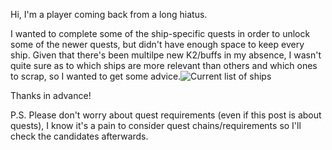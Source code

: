 Hi, I'm a player coming back from a long hiatus.

I wanted to complete some of the ship-specific quests in order to unlock some of the newer quests, but didn't have enough space to keep every ship. Given that there's been multilpe new K2/buffs in my absence, I wasn't quite sure as to which ships are more relevant than others and which ones to scrap, so I wanted to get some advice.[[File:Ce6c5de5-d8fd-44e6-8659-3a01815f6e6d.png|thumb|Current list of ships]]

Thanks in advance!

P.S. Please don't worry about quest requirements (even if this post is about quests), I know it's a pain to consider quest chains/requirements so I'll check the candidates afterwards.<ac_metadata title="Which ships to scrap?"> </ac_metadata>